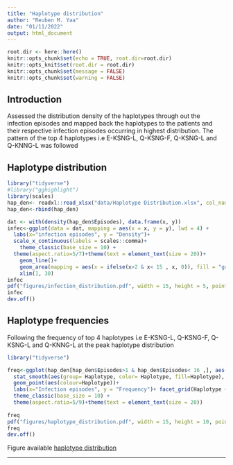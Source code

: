 ```yaml
---
title: "Haplotype distribution"
author: "Reuben M. Yaa"
date: "01/11/2022"
output: html_document
---
```


```r
root.dir <- here::here()
knitr::opts_chunk$set(echo = TRUE, root.dir=root.dir)
knitr::opts_knit$set(root.dir = root.dir)
knitr::opts_chunk$set(message = FALSE)
knitr::opts_chunk$set(warning = FALSE)
```

## Introduction
Assessed the distribution density of the haplotypes through out the infection episodes and mapped back the haplotypes to the patients and their respective infection episodes occurring in highest distribution. The pattern of the top 4 haplotypes i.e E-KSNG-L, Q-KSNG-F, Q-KSNG-L and Q-KNNG-L was followed

## Haplotype distribution
```r
library("tidyverse")
#library("gghighlight")
library(scales)
hap_den<- readxl::read_xlsx("data/Haplotype Distribution.xlsx", col_names = TRUE)
hap_den<-rbind(hap_den)

dat <- with(density(hap_den$Episodes), data.frame(x, y))
infec<-ggplot(data = dat, mapping = aes(x = x, y = y), lwd = 4) +
  labs(x="infection episodes", y = "Density")+
  scale_x_continuous(labels = scales::comma)+
    theme_classic(base_size = 10) +
  theme(aspect.ratio=5/7)+theme(text = element_text(size = 20))+
    geom_line()+
    geom_area(mapping = aes(x = ifelse(x>2 & x< 15 , x, 0)), fill = "grey") +
    xlim(1, 30)
infec
pdf("figures/infection_distribution.pdf", width = 15, height = 5, pointsize=100)#save as pdf file
infec
dev.off()
```

## Haplotype frequencies
Following the frequency of top 4 haplotypes i.e E-KSNG-L, Q-KSNG-F, Q-KSNG-L and Q-KNNG-L at the peak haplotype distribution
```r
library("tidyverse")

freq<-ggplot(hap_den[hap_den$Episodes>1 & hap_den$Episodes< 16 ,], aes(y= Frequency, x=Episodes)) +
  stat_smooth(aes(group= Haplotype, color= Haplotype, fill=Haplotype), method="loess", size=1, formula="y ~ log(x)", se=FALSE) +
  geom_point(aes(colour=Haplotype))+
  labs(x="Infection episodes", y = "Frequency")+ facet_grid(Haplotype ~ .)+
  theme_classic(base_size = 10) +
  theme(aspect.ratio=5/9)+theme(text = element_text(size = 20))
   
freq
pdf("figures/haplotype_distribution.pdf", width = 15, height = 10, pointsize=30)#save as pdf file
freq
dev.off()

```

Figure available [haplotype distribution](https://mangiruben.github.io/pfMSP1-Malaria/figures/haplotype_distribution.pdf)
<hr>